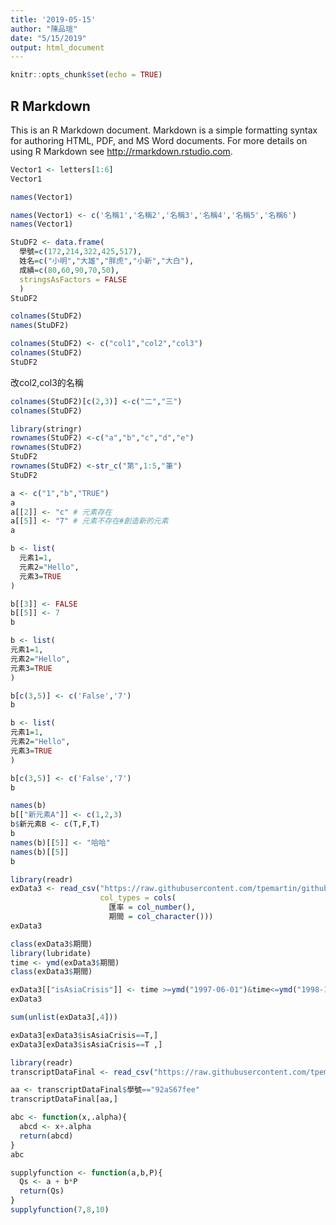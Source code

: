 ```yaml
---
title: '2019-05-15'
author: "陳品瑄"
date: "5/15/2019"
output: html_document
---
```


```r
knitr::opts_chunk$set(echo = TRUE)
```

## R Markdown

This is an R Markdown document. Markdown is a simple formatting syntax for authoring HTML, PDF, and MS Word documents. For more details on using R Markdown see <http://rmarkdown.rstudio.com>.
```r
Vector1 <- letters[1:6]
Vector1

names(Vector1)
```

```r
names(Vector1) <- c('名稱1','名稱2','名稱3','名稱4','名稱5','名稱6')
names(Vector1)
```

```r
StuDF2 <- data.frame(
  學號=c(172,214,322,425,517),
  姓名=c("小明","大雄","胖虎","小新","大白"),
  成績=c(80,60,90,70,50),
  stringsAsFactors = FALSE
  )
StuDF2 
```

```r
colnames(StuDF2)
names(StuDF2)
```

```r
colnames(StuDF2) <- c("col1","col2","col3")
colnames(StuDF2)
StuDF2
```
改col2,col3的名稱
```r
colnames(StuDF2)[c(2,3)] <-c("二","三")
colnames(StuDF2)
```

```r
library(stringr)
rownames(StuDF2) <-c("a","b","c","d","e")
rownames(StuDF2)
StuDF2
rownames(StuDF2) <-str_c("第",1:5,"筆")
StuDF2
```

```r
a <- c("1","b","TRUE")
a
a[[2]] <- "c" # 元素存在
a[[5]] <- "7" # 元素不存在#創造新的元素
a
```

```r
b <- list(
  元素1=1,
  元素2="Hello",
  元素3=TRUE
)

b[[3]] <- FALSE
b[[5]] <- 7
b


```

```r
b <- list(
元素1=1,
元素2="Hello",
元素3=TRUE
)

b[c(3,5)] <- c('False','7')
b

b <- list(
元素1=1,
元素2="Hello",
元素3=TRUE
)

b[c(3,5)] <- c('False','7')
b
```

```r
names(b)
b[["新元素A"]] <- c(1,2,3)
b$新元素B <- c(T,F,T)
b
names(b)[[5]] <- "哈哈"
names(b)[[5]]
b
```

```r
library(readr)
exData3 <- read_csv("https://raw.githubusercontent.com/tpemartin/github-data/master/exData3.csv",
                    col_types = cols(
                      匯率 = col_number(),
                      期間 = col_character()))
exData3
```

```r
class(exData3$期間)
library(lubridate)
time <- ymd(exData3$期間)
class(exData3$期間)
```
```r
exData3[["isAsiaCrisis"]] <- time >=ymd("1997-06-01")&time<=ymd("1998-12-01") 
exData3
```

```r
sum(unlist(exData3[,4]))
```


```r
exData3[exData3$isAsiaCrisis==T,]
exData3[exData3$isAsiaCrisis==T ,]
```

```r
library(readr)
transcriptDataFinal <- read_csv("https://raw.githubusercontent.com/tpemartin/github-data/master/transcriptDataFinal.csv")
```

```r
aa <- transcriptDataFinal$學號=="92aS67fee"
transcriptDataFinal[aa,]
```


```r
abc <- function(x,.alpha){
  abcd <- x+.alpha
  return(abcd)
}
abc
```

```r
supplyfunction <- function(a,b,P){
  Qs <- a + b*P
  return(Qs)
}
supplyfunction(7,8,10)
```

























